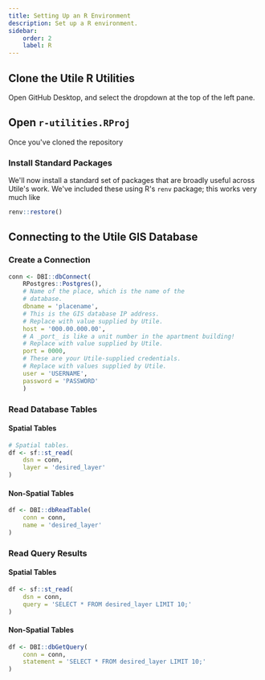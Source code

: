 ```yaml
---
title: Setting Up an R Environment
description: Set up a R environment.
sidebar:
    order: 2
    label: R
---
```


## Clone the Utile R Utilities

Open GitHub Desktop, and select the dropdown at the top of the left pane. 

## Open `r-utilities.RProj`

Once you've cloned the repository

### Install Standard Packages

We'll now install a standard set of packages that are broadly useful across Utile's work. We've included these using R's `renv` package; this works very much like 

```r
renv::restore()
```

## Connecting to the Utile GIS Database

### Create a Connection

```r
conn <- DBI::dbConnect(
    RPostgres::Postgres(),
    # Name of the place, which is the name of the
    # database.
    dbname = 'placename',
    # This is the GIS database IP address.
    # Replace with value supplied by Utile.
    host = '000.00.000.00',
    # A _port_ is like a unit number in the apartment building!
    # Replace with value supplied by Utile.
    port = 0000,
    # These are your Utile-supplied credentials.
    # Replace with values supplied by Utile.
    user = 'USERNAME',
    password = 'PASSWORD'
    )
```

### Read Database Tables

#### Spatial Tables

```r
# Spatial tables.
df <- sf::st_read(
    dsn = conn,
    layer = 'desired_layer'
)
```

#### Non-Spatial Tables

```r
df <- DBI::dbReadTable(
    conn = conn,
    name = 'desired_layer'
)
```

### Read Query Results

#### Spatial Tables

```r
df <- sf::st_read(
    dsn = conn,
    query = 'SELECT * FROM desired_layer LIMIT 10;'
)
```


#### Non-Spatial Tables

```r
df <- DBI::dbGetQuery(
    conn = conn,
    statement = 'SELECT * FROM desired_layer LIMIT 10;'
)
```

